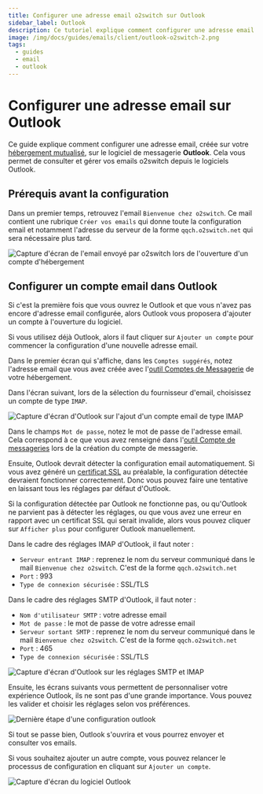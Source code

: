 ```yaml
---
title: Configurer une adresse email o2switch sur Outlook
sidebar_label: Outlook
description: Ce tutoriel explique comment configurer une adresse email o2switch sur Outlook
image: /img/docs/guides/emails/client/outlook-o2switch-2.png
tags:
  - guides
  - email
  - outlook
---
```


# Configurer une adresse email sur Outlook 

Ce guide explique comment configurer une adresse email, créée sur votre [hébergement
mutualisé](https://www.o2switch.fr/hebergement-illimite/), sur le logiciel de messagerie **Outlook**. Cela vous
permet de consulter et gérer vos emails o2switch depuis le logiciels Outlook. 


## Prérequis avant la configuration

Dans un premier temps, retrouvez l'email `Bienvenue chez o2switch`. Ce mail contient une rubrique `Créer vos emails` qui
donne toute la configuration email et notamment l'adresse du serveur de la forme `qqch.o2switch.net` qui sera nécessaire
plus tard.

<Image
    src="/img/docs/guides/emails/client/mail-bienvenue-configuration.png"
    title="Le mail Bienvenue chez o2switch contient toute la configuration à utiliser pour les emails"
    caption="Le mail bienvenue chez o2switch contient la configuration à utiliser"
    alt="Capture d'écran de l'email envoyé par o2switch lors de l'ouverture d'un compte d'hébergement"
/>

## Configurer un compte email dans Outlook

Si c'est la première fois que vous ouvrez le Outlook et que vous n'avez pas encore d'adresse email configurée, alors
Outlook vous proposera d'ajouter un compte à l'ouverture du logiciel.

Si vous utilisez déjà Outlook, alors il faut cliquer sur `Ajouter un compte` pour commencer la configuration d'une 
nouvelle adresse email. 

<Badge text="1" type="danger" /> Dans le premier écran qui s'affiche, dans les `Comptes suggérés`, notez l'adresse
email que vous avez créée avec l'[outil Comptes de Messagerie](/cpanel/emails/adresse-email) de votre hébergement.

<Badge text="2" type="danger" /> Dans l'écran suivant, lors de la sélection du fournisseur d'email, choisissez un 
compte de type `IMAP`. 

<Image
    src="/img/docs/guides/emails/client/outlook-o2switch-1.png"
    title="Ajout d'un nouveau compte email de type IMAP dans Outlook"
    caption="Ajout d'un compte de messagerie de type IMAP dans Outlook"
    alt="Capture d'écran d'Outlook sur l'ajout d'un compte email de type IMAP"
/>

<Badge text="3" type="danger" /> Dans le champs `Mot de passe`, notez le mot de passe de l'adresse email. Cela
correspond à ce que vous avez renseigné dans l'[outil Compte de messageries](/cpanel/emails/adresse-email) lors de la
création du compte de messagerie.

Ensuite, Outlook devrait détecter la configuration email automatiquement. Si vous avez généré un [certificat
SSL](/cpanel/securite/lets-encrypt-ssl-gratuit) au préalable, la configuration détectée devraient fonctionner
correctement. Donc vous pouvez faire une tentative en laissant tous les réglages par défaut d'Outlook. 

Si la configuration détectée par Outlook ne fonctionne pas, ou qu'Outlook ne parvient pas à détecter les réglages, ou
que vous avez une erreur en rapport avec un certificat SSL qui serait invalide, alors vous pouvez cliquer sur `Afficher
plus` pour configurer Outlook manuellement. 

<Badge text="4" type="danger" /> Dans le cadre des réglages IMAP d'Outlook, il faut noter : 
- `Serveur entrant IMAP` : reprenez le nom du serveur communiqué dans le mail `Bienvenue chez o2switch`. C'est de la
forme `qqch.o2switch.net`
- `Port` : 993 
- `Type de connexion sécurisée` : SSL/TLS 

<Badge text="5" type="danger" /> Dans le cadre des réglages SMTP d'Outlook, il faut noter : 
- `Nom d'utilisateur SMTP` : votre adresse email 
- `Mot de passe` : le mot de passe de votre adresse email 
- `Serveur sortant SMTP` : reprenez le nom du serveur communiqué dans le mail `Bienvenue chez o2switch`. C'est de la
forme `qqch.o2switch.net`
- `Port` : 465 
- `Type de connexion sécurisée` : SSL/TLS 

<Image
    src="/img/docs/guides/emails/client/outlook-o2switch-2.png"
    title="Configuration IMAP et SMTP dans Outlook"
    caption="Réglages pour la configuration IMAP et SMTP dans Outlook"
    alt="Capture d'écran d'Outlook sur les réglages SMTP et IMAP"
/>

Ensuite, les écrans suivants vous permettent de personnaliser votre expérience Outlook, ils ne sont pas d'une grande
importance. Vous pouvez les valider et choisir les réglages selon vos préférences. 

<Image
    src="/img/docs/guides/emails/client/outlook-o2switch-3.png"
    title="Dernière étape de la configuration d'outlook"
    caption="Réglages des préférences Outlook pour personnaliser l'expérience d'utilisation"
    alt="Dernière étape d'une configuration outlook"
/>

Si tout se passe bien, Outlook s'ouvrira et vous pourrez envoyer et consulter vos emails.

Si vous souhaitez ajouter un autre compte, vous pouvez relancer le processus de configuration en cliquant sur
`Ajouter un compte`.

<Image
    src="/img/docs/guides/emails/client/outlook-o2switch-4.png"
    title="Outlook est configuré"
    caption="La configuration est terminée, vous pouvez envoyer et recevoir des emails"
    alt="Capture d'écran du logiciel Outlook"
/>
